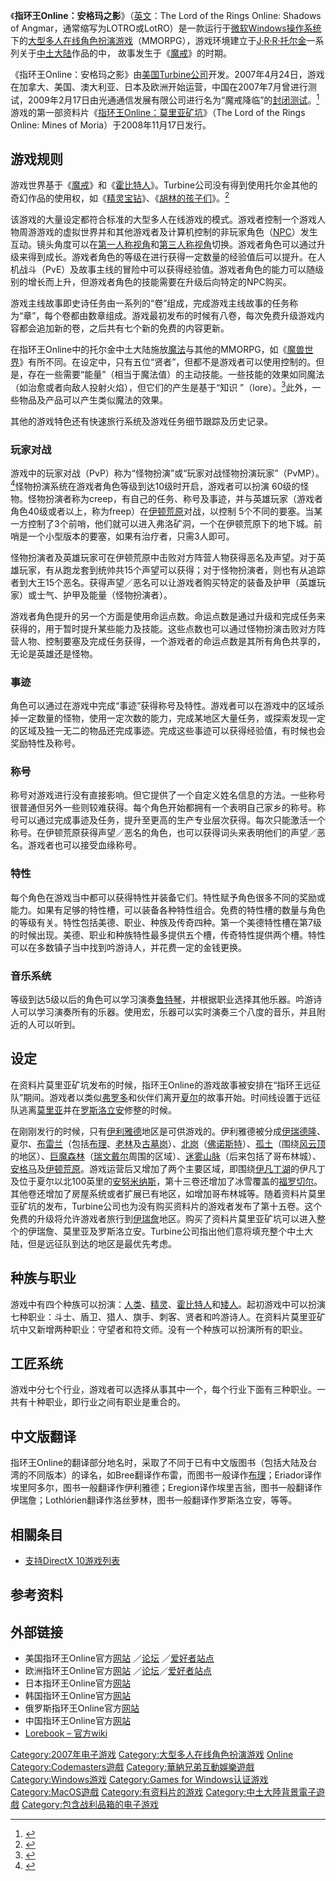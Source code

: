 {{noteTA
|T=zh-hans:指环王Online：安格玛之影;zh-hant:魔戒Online：安格瑪之影;
|G1=LR
|G2=IT
|1=zh-hans:莫里亚;zh-hant:摩瑞亞;
|2=zh-hans:指环王Online;zh-hant:魔戒Online;
}}
{{about|网络游戏|该游戏资料片的信息|指环王Online：莫里亚矿坑}}
{{Infobox VG
| title        = 指环王Online：安格玛之影
| image = File:Lotro box.jpg
| developer    = [[Turbine公司|Turbine公司]]
| publisher    = Turbine公司<br />[[Midway_Games|Midway Games]]<br />[[Codemasters|Codemasters]]<br />[[光通通信发展有限公司|光通通信发展有限公司]]
| engine       = Turbine G3<ref>{{cite web | title = Lord of the Rings Online: Unofficial FAQ | work = LOTRO Source | url = http://lotro.tentonhammer.com/index.php?module=ContentExpress&func=display&ceid=100#4 | accessdate = 2007-08-24 | deadurl = yes | archiveurl = https://web.archive.org/web/20081227082300/http://lotro.tentonhammer.com/index.php?module=ContentExpress&func=display&ceid=100#4 | archivedate = 2008-12-27 }}</ref>
| released     = 2007年4月24日
| genre        = [[MMORPG|MMORPG]]
| modes        = [[多人游戏|多人游戏]]
| platforms    = [[Microsoft_Windows|Microsoft Windows]]
<div>
; 最低配置: [[CPU|CPU]]：1.8[[Hertz|GHz]]或[[Athlon|Athlon]]1800<br />[[内存|内存]]：512[[Megabyte|MB]]<br />[[显卡|显卡]]：64MB，[[DirectX|DirectX]] 9.0c<br />[[硬盘|硬盘空间]]：7[[Gigabyte|GB]]<br />[[DVD|DVD]][[光驱|光驱]]：2x<br />互联网连接
; 推荐配置: CPU：2.8GHz或相当的Athlon<br />内存：1GB<br />显卡：128MB<br />硬盘空间：10GB<br />DVD光驱：2x
</div>
}}

《'''指环王Online：安格玛之影'''》（[[英文|英文]]：The Lord of the Rings Online: Shadows of Angmar，通常缩写为LOTRO或LotRO）是一款运行于[[微软|微软]][[Windows操作系统|Windows操作系统]]下的[[大型多人在线角色扮演游戏|大型多人在线角色扮演游戏]]（MMORPG），游戏环境建立于[[J·R·R·托尔金|J·R·R·托尔金]]一系列关于[[中土大陆|中土大陆]]作品的{{le|奇幻世界|Fantasy world}}中， 故事发生于《[[魔戒|魔戒]]》的时期。

《指环王Online：安格玛之影》由[[美国|美国]][[Turbine公司|Turbine公司]]开发。2007年4月24日，游戏在加拿大、美国、澳大利亚、日本及欧洲开始运营，中国在2007年7月曾进行测试，2009年2月17日由光通通信发展有限公司进行名为“魔戒降临”的[[封闭测试|封闭测试]]。<ref>{{cite web
 |url         = http://www.lotro-china.com/newsfile/20092/2009217189.html
 |title       = 指环王OL“魔戒降临”服务器今日开启
 |accessdate  = 2009-03-03
 |deadurl     = yes
 |archiveurl  = https://web.archive.org/web/20090220200035/http://www.lotro-china.com/newsfile/20092/2009217189.html
 |archivedate = 2009-02-20
}}
</ref>
游戏的第一部资料片《[[指环王Online：莫里亚矿坑|指环王Online：莫里亚矿坑]]》（The Lord of the Rings Online: Mines of Moria）于2008年11月17日发行。

== 游戏规则 ==

游戏世界基于《[[魔戒|魔戒]]》和《[[霍比特人_(小说)|霍比特人]]》。Turbine公司没有得到使用托尔金其他的奇幻作品的使用权，如《[[精灵宝钻|精灵宝钻]]》、《[[胡林的孩子们|胡林的孩子们]]》。<ref>
{{cite web |
  publisher = Turbine |
  url = http://www.lotro-europe.com/faq.php?type=About+Game#About%20Game |
  title = "Is The Lord of the Rings Online (LOTRO) based on the movies or the books?" and "What about The Silmarillion?" at the official FAQ |
  date = no date |
  accessdate = 2007-11-15 |
  archive-url = https://web.archive.org/web/20071127032914/http://www.lotro-europe.com/faq.php?type=About+Game#About%20Game |
  archive-date = 2007-11-27 |
  dead-url = yes }}
</ref>

该游戏的大量设定都符合标准的大型多人在线游戏的模式。游戏者控制一个游戏人物周游游戏的虚拟世界并和其他游戏者及计算机控制的非玩家角色（[[NPC|NPC]]）发生互动。镜头角度可以在[[第一人称视角|第一人称视角]]和[[第三人称视角|第三人称视角]]切换。游戏者角色可以通过升级来得到成长。游戏者角色的等级在进行获得一定数量的经验值后可以提升。在人机战斗（PvE）及故事主线的冒险中可以获得经验值。游戏者角色的能力可以随级别的增长而上升，但游戏者角色的技能需要在升级后向特定的NPC购买。

游戏主线故事即史诗任务由一系列的“卷”组成，完成游戏主线故事的任务称为“章”，每个卷都由数章组成。游戏最初发布的时候有八卷，每次免费升级游戏内容都会追加新的卷，之后共有七个新的免费的内容更新。


在指环王Online中的托尔金中土大陆施放[[魔法|魔法]]与其他的MMORPG，如《[[魔兽世界|魔兽世界]]》有所不同。在设定中，只有五位“贤者”，但都不是游戏者可以使用控制的。但是，存在一些需要“能量”（相当于魔法值）的主动技能。一些技能的效果如同魔法（如治愈或者向敌人投射火焰），但它们的产生是基于“知识 ”（lore）。<ref>{{cite web |
  title="One game to rule them all?" |
  work=BBC News |
  url=http://newsvote.bbc.co.uk/1/hi/technology/6386409.stm |
  accessdate=2008-03-08 |
  archive-date=2020-06-30 |
  archive-url=https://web.archive.org/web/20200630063721/http://newsvote.bbc.co.uk/2/hi/technology/6386409.stm |
  dead-url=no }}</ref>此外，一些物品及产品可以产生类似魔法的效果。

其他的游戏特色还有快速旅行系统及游戏任务细节跟踪及历史记录。

=== 玩家对战 ===

游戏中的玩家对战（PvP）称为“怪物扮演”或“玩家对战怪物扮演玩家”（PvMP）。<ref>
{{cite web
 |publisher   = Turbine
 |url         = http://www.lotro.com/article/313
 |title       = "Game Systems: Monster Play Overview"
 |date        = no date
 |accessdate  = 2008-03-08
 |deadurl     = yes
 |archiveurl  = https://web.archive.org/web/20080225021407/http://www.lotro.com/article/313
 |archivedate = 2008-02-25
}}
</ref>怪物扮演系统在游戏者角色等级到达10级时开启，游戏者可以扮演 60级的怪物。怪物扮演者称为creep，有自己的任务、称号及事迹，并与英雄玩家（游戏者角色40级或者以上，称为freep）在[[伊顿荒原|伊顿荒原]]对战，以控制 5个不同的要塞。当某一方控制了3个前哨，他们就可以进入弗洛矿洞，一个在伊顿荒原下的地下城。前哨是一个小型版本的要塞，如果有治疗者，只需3人即可。

怪物扮演者及英雄玩家可在伊顿荒原中击败对方阵营人物获得恶名及声望。对于英雄玩家，有从跑龙套到统帅共15个声望可以获得；对于怪物扮演者，则也有从追踪者到大王15个恶名。获得声望／恶名可以让游戏者购买特定的装备及护甲（英雄玩家）或士气、护甲及能量（怪物扮演者）。

游戏者角色提升的另一个方面是使用命运点数。命运点数是通过升级和完成任务来获得的，用于暂时提升某些能力及技能。这些点数也可以通过怪物扮演击败对方阵营人物、控制要塞及完成任务获得，一个游戏者的命运点数是其所有角色共享的，无论是英雄还是怪物。

=== 事迹 ===

角色可以通过在游戏中完成“事迹”获得称号及特性。游戏者可以在游戏中的区域杀掉一定数量的怪物，使用一定次数的能力，完成某地区大量任务，或探索发现一定的区域及独一无二的物品还完成事迹。完成这些事迹可以获得经验值，有时候也会奖励特性及称号。

=== 称号 ===

称号对游戏进行没有直接影响。但它提供了一个自定义姓名信息的方法。一些称号很普通但另外一些则较难获得。每个角色开始都拥有一个表明自己家乡的称号。称号可以通过完成事迹及任务，提升至更高的生产专业层次获得。每次只能激活一个称号。在伊顿荒原获得声望／恶名的角色，也可以获得词头来表明他们的声望／恶名。游戏者也可以接受血缘称号。

=== 特性 ===

每个角色在游戏当中都可以获得特性并装备它们。特性赋予角色很多不同的奖励或能力。如果有足够的特性槽，可以装备各种特性组合。免费的特性槽的数量与角色的等级有关。特性包括美德、职业、种族及传奇四种。第一个美德特性槽在第7级的时候出现。美德、职业和种族特性最多提供五个槽，传奇特性提供两个槽。特性可以在多数镇子当中找到吟游诗人，并花费一定的金钱更换。

=== 音乐系统 ===

等级到达5级以后的角色可以学习演奏[[鲁特琴|鲁特琴]]，并根据职业选择其他乐器。吟游诗人可以学习演奏所有的乐器。使用宏，乐器可以实时演奏三个八度的音乐，并且附近的人可以听到。

== 设定 ==

在资料片莫里亚矿坑发布的时候，指环王Online的游戏故事被安排在“指环王远征队”期间。游戏者以类似[[弗罗多|弗罗多]]和伙伴们离开[[夏尔|夏尔]]的故事开始。时间线设置于远征队逃离[[莫里亚|莫里亚]]并在[[罗斯洛立安|罗斯洛立安]]修整的时候。

在刚刚发行的时候，只有[[伊利雅德|伊利雅德]]地区是可供游戏的。伊利雅德被分成[[伊瑞德隆|伊瑞德隆]]、夏尔、[[布雷兰|布雷兰]]（包括[[布理|布理]]、[[老林|老林]]及[[古墓岗|古墓岗]]）、[[北岗|北岗]]（[[佛诺斯特|佛诺斯特]]）、[[孤土|孤土]]（围绕[[风云顶|风云顶]]的地区）、[[巨魔森林|巨魔森林]]（[[瑞文戴尔|瑞文戴尔]]周围的区域）、[[迷雾山脉|迷雾山脉]]（后来包括了哥布林城）、[[安格马|安格马]]及[[伊顿荒原|伊顿荒原]]。游戏运营后又增加了两个主要区域，即围绕[[伊凡丁湖|伊凡丁湖]]的伊凡丁及位于夏尔以北100英里的[[安努米纳斯|安努米纳斯]]，第十三卷还增加了冰雪覆盖的[[福罗切尔|福罗切尔]]。其他卷还增加了房屋系统或者扩展已有地区，如增加哥布林城等。随着资料片莫里亚矿坑的发布，Turbine公司也为没有购买资料片的游戏者发布了第十五卷。这个免费的升级将允许游戏者旅行到[[伊瑞詹|伊瑞詹]]地区。购买了资料片莫里亚矿坑可以进入整个的伊瑞詹、莫里亚及罗斯洛立安。Turbine公司指出他们意将填充整个中土大陆，但是远征队到达的地区是最优先考虑。

== 种族与职业 ==

游戏中有四个种族可以扮演：[[人類_(中土大陸)|人类]]、[[精靈_(中土大陸)|精灵]]、[[霍比特人|霍比特人]]和[[矮人_(中土大陸)|矮人]]。起初游戏中可以扮演七种职业：斗士、盾卫、猎人、旗手、刺客、贤者和吟游诗人。在资料片莫里亚矿坑中又新增两种职业：守望者和符文师。没有一个种族可以扮演所有的职业。

== 工匠系统 ==

游戏中分七个行业，游戏者可以选择从事其中一个，每个行业下面有三种职业。一共有十种职业，即行业之间有职业是重合的。

== 中文版翻译 ==
 
指环王Online的翻译部分地名时，采取了不同于已有中文版图书（包括大陆及台湾的不同版本）的译名，如Bree翻译作布雷，而图书一般译作[[布理|布理]]；Eriador译作埃里阿多尔，图书一般翻译作伊利雅德；Eregion译作埃里吉翁，图书一般翻译作伊瑞詹；Lothlórien翻译作洛丝萝林，图书一般翻译作罗斯洛立安，等等。

== 相關条目 ==
* [[支持DirectX_10游戏列表|支持DirectX 10游戏列表]]

== 参考资料 ==
{{Reflist}}

== 外部链接 ==
* 美国指环王Online官方[http://www.lotro.com/ 网站] {{Wayback|url=http://www.lotro.com/ |date=20080319113029 }}／[http://forums.lotro.com/ 论坛] {{Wayback|url=http://forums.lotro.com/ |date=20130728191851 }}／[http://www.lotro.com/index.php?page_id=57&siid=24 爱好者站点] {{Wayback|url=http://www.lotro.com/index.php?page_id=57&siid=24 |date=20120501111646 }} 
* 欧洲指环王Online官方[http://www.lotro-europe.com 网站] {{Wayback|url=http://www.lotro-europe.com/ |date=20070406174903 }}／[https://web.archive.org/web/20090214230411/http://community.codemasters.com/forum/forumdisplay.php?f=417 论坛]／[https://web.archive.org/web/20080717100648/http://www.lotro-europe.com/fansites.php?linktype=Fansites&country_option= 爱好者站点]
* 日本指环王Online官方[https://web.archive.org/web/20090225213522/http://www.lotro-japan.com/ 网站] 
* 韩国指环王Online官方[https://web.archive.org/web/20090217201317/http://lotro.hangame.com/ 网站]
* 俄罗斯指环王Online官方[https://web.archive.org/web/20090218175923/http://www.lotro-russia.com/ 网站]
* 中国指环王Online官方[https://web.archive.org/web/20090218160917/http://lotro-china.com/ 网站]
* [https://web.archive.org/web/20080906152425/http://lorebook.lotro.com/ Lorebook – 官方wiki]

{{魔戒}}

{{DEFAULTSORT:Lord of the Rings Online}}
[[Category:2007年电子游戏|Category:2007年电子游戏]]
[[Category:大型多人在线角色扮演游戏|Category:大型多人在线角色扮演游戏]]
[[Category:魔戒改編作品|Online]]
[[Category:Codemasters遊戲|Category:Codemasters遊戲]]
[[Category:華納兄弟互動娛樂遊戲|Category:華納兄弟互動娛樂遊戲]]
[[Category:Windows游戏|Category:Windows游戏]]
[[Category:Games_for_Windows认证游戏|Category:Games for Windows认证游戏]]
[[Category:MacOS遊戲|Category:MacOS遊戲]]
[[Category:有资料片的游戏|Category:有资料片的游戏]]
[[Category:中土大陸背景電子遊戲|Category:中土大陸背景電子遊戲]]
[[Category:包含战利品箱的电子游戏|Category:包含战利品箱的电子游戏]]